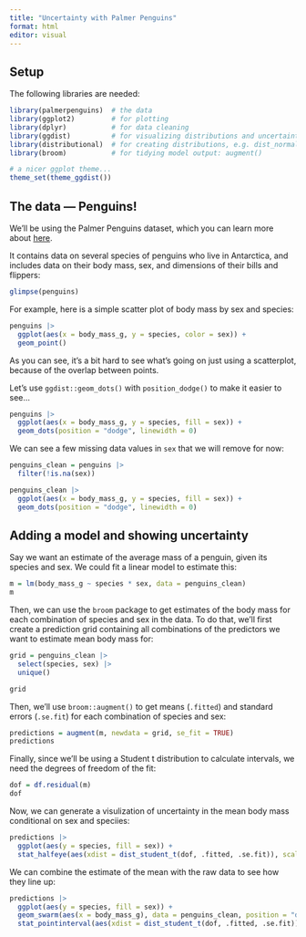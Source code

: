```yaml
---
title: "Uncertainty with Palmer Penguins"
format: html
editor: visual
---
```


## Setup

The following libraries are needed:

```r
library(palmerpenguins)  # the data
library(ggplot2)         # for plotting
library(dplyr)           # for data cleaning
library(ggdist)          # for visualizing distributions and uncertainty
library(distributional)  # for creating distributions, e.g. dist_normal()
library(broom)           # for tidying model output: augment()

# a nicer ggplot theme...
theme_set(theme_ggdist())
```


## The data --- Penguins!

We'll be using the Palmer Penguins dataset, which you can learn more about [here](https://allisonhorst.github.io/palmerpenguins/).

It contains data on several species of penguins who live in Antarctica, and 
includes data on their body mass, sex, and dimensions of their bills and
flippers:

```r
glimpse(penguins)
```

For example, here is a simple scatter plot of body mass by sex and species:

```r
penguins |>
  ggplot(aes(x = body_mass_g, y = species, color = sex)) +
  geom_point()
```

As you can see, it's a bit hard to see what's going on just using a scatterplot, because
of the overlap between points.

Let's use `ggdist::geom_dots()` with `position_dodge()`
to make it easier to see...

```r
penguins |>
  ggplot(aes(x = body_mass_g, y = species, fill = sex)) +
  geom_dots(position = "dodge", linewidth = 0)
```

We can see a few missing data values in `sex` that we will remove for now:

```r
penguins_clean = penguins |>
  filter(!is.na(sex))

penguins_clean |>
  ggplot(aes(x = body_mass_g, y = species, fill = sex)) +
  geom_dots(position = "dodge", linewidth = 0)
```


## Adding a model and showing uncertainty

Say we want an estimate of the average mass of a penguin, given its species 
and sex. We could fit a linear model to estimate this:

```r
m = lm(body_mass_g ~ species * sex, data = penguins_clean)
m
```

Then, we can use the `broom` package to get estimates of the body mass for each
combination of species and sex in the data. To do that, we'll first create a 
prediction grid containing all combinations of the predictors we want to
estimate mean body mass for:

```r
grid = penguins_clean |>
  select(species, sex) |>
  unique()

grid
```

Then, we'll use `broom::augment()` to get means (`.fitted`) and standard errors (`.se.fit`) for each
combination of species and sex:

```r
predictions = augment(m, newdata = grid, se_fit = TRUE)
predictions
```

Finally, since we'll be using a Student t distribution to calculate intervals,
we need the degrees of freedom of the fit:

```r
dof = df.residual(m)
dof
```

Now, we can generate a visulization of uncertainty in the mean body mass conditional
on sex and speciies:

```r
predictions |>
  ggplot(aes(y = species, fill = sex)) +
  stat_halfeye(aes(xdist = dist_student_t(dof, .fitted, .se.fit)), scale = 0.5) 
```

We can combine the estimate of the mean with the raw data to see how they line up:

```r
predictions |>
  ggplot(aes(y = species, fill = sex)) +
  geom_swarm(aes(x = body_mass_g), data = penguins_clean, position = "dodge", linewidth = 0, height = 0.7, alpha = 0.5) +
  stat_pointinterval(aes(xdist = dist_student_t(dof, .fitted, .se.fit)), position = "dodge", scale = 0.5, height = 0.7)
```

